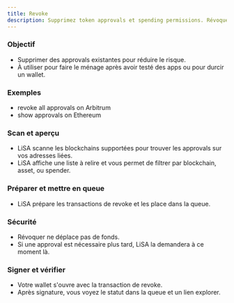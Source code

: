 ```yaml
---
title: Revoke
description: Supprimez token approvals et spending permissions. Révoquez accès contract à vos assets pour sécurité.
---
```


### Objectif
- Supprimer des approvals existantes pour réduire le risque.
- À utiliser pour faire le ménage après avoir testé des apps ou pour durcir un wallet.

### Exemples
- revoke all approvals on Arbitrum
- show approvals on Ethereum

### Scan et aperçu
- LiSA scanne les blockchains supportées pour trouver les approvals sur vos adresses liées.
- LiSA affiche une liste à relire et vous permet de filtrer par blockchain, asset, ou spender.

### Préparer et mettre en queue
- LiSA prépare les transactions de revoke et les place dans la queue.

### Sécurité
- Révoquer ne déplace pas de fonds.
- Si une approval est nécessaire plus tard, LiSA la demandera à ce moment là.

### Signer et vérifier
- Votre wallet s'ouvre avec la transaction de revoke.
- Après signature, vous voyez le statut dans la queue et un lien explorer.



